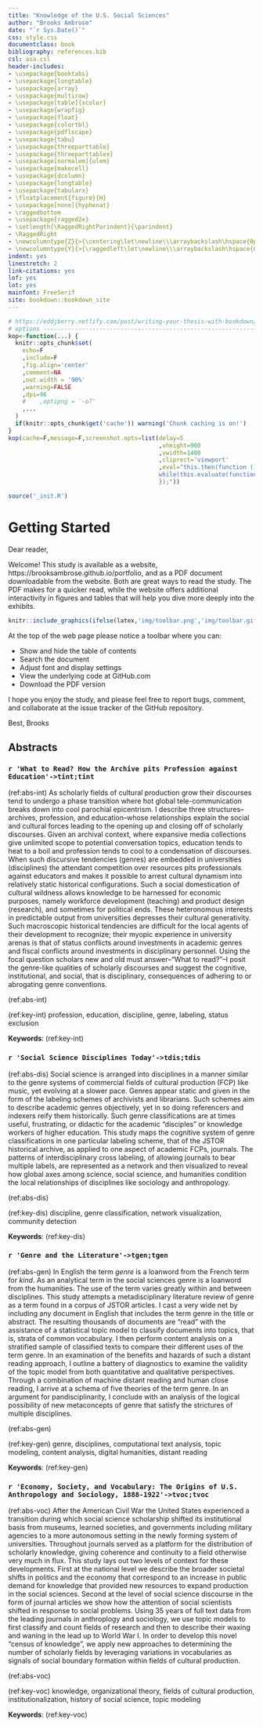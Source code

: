 ```yaml
---
title: "Knowledge of the U.S. Social Sciences"
author: "Brooks Ambrose"
date: "`r Sys.Date()`"
css: style.css
documentclass: book
bibliography: references.bib
csl: asa.csl
header-includes:
- \usepackage{booktabs}
- \usepackage{longtable}
- \usepackage{array}
- \usepackage{multirow}
- \usepackage[table]{xcolor}
- \usepackage{wrapfig}
- \usepackage{float}
- \usepackage{colortbl}
- \usepackage{pdflscape}
- \usepackage{tabu}
- \usepackage{threeparttable}
- \usepackage{threeparttablex}
- \usepackage[normalem]{ulem}
- \usepackage{makecell}
- \usepackage{dcolumn}
- \usepackage{longtable}
- \usepackage{tabularx}
- \floatplacement{figure}{H}
- \usepackage[none]{hyphenat}
- \raggedbottom
- \usepackage{ragged2e}
- \setlength{\RaggedRightParindent}{\parindent}
- \RaggedRight
- \newcolumntype{Z}{>{\centering\let\newline\\\arraybackslash\hspace{0pt}}X}
- \newcolumntype{Y}{>{\raggedleft\let\newline\\\arraybackslash\hspace{0pt}}X}
indent: yes
linestretch: 2
link-citations: yes
lof: yes
lot: yes
mainfont: FreeSerif
site: bookdown::bookdown_site
---
```


```r
# https://eddjberry.netlify.com/post/writing-your-thesis-with-bookdown/
# options ----------------------------------------------------------------
kop<-function(...) {
  knitr::opts_chunk$set(
    echo=F
    ,include=F
    ,fig.align='center'
    ,comment=NA
    ,out.width = '90%'
    ,warning=FALSE
    ,dpi=96
    #    ,optipng = '-o7'
    ,...
  )
  if(knitr::opts_chunk$get('cache')) warning('Chunk caching is on!')
}
kop(cache=F,message=F,screenshot.opts=list(delay=5
                                           ,vheight=900
                                           ,vwidth=1400
                                           ,cliprect='viewport'
                                           ,eval="this.then(function () {
                                           while(this.evaluate(function () { return document.readyState != 'complete' && document.readyState != 'interactive'; })) {}
                                           });"))
```

```r
source('_init.R')
```

# Getting Started {-}

Dear reader,

Welcome! This study is available as a website, https://brooksambrose.github.io/portfolio, and as a PDF document downloadable from the website. Both are great ways to read the study. The PDF makes for a quicker read, while the website offers additional interactivity in figures and tables that will help you dive more deeply into the exhibits.

```r
knitr::include_graphics(ifelse(latex,'img/toolbar.png','img/toolbar.gif'))
```

At the top of the web page please notice a toolbar where you can:

  * Show and hide the table of contents
* Search the document
* Adjust font and display settings
* View the underlying code at GitHub.com
* Download the PDF version

I hope you enjoy the study, and please feel free to report bugs, comment, and collaborate at the issue tracker of the GitHub repository.

Best,
Brooks

## Abstracts

### `r 'What to Read? How the Archive pits Profession against Education'->tint;tint`

(ref:abs-int) As scholarly fields of cultural production grow their discourses tend to undergo a phase transition where hot global tele-communication breaks down into cool parochial epicentrism. I describe three structures--archives, profession, and education--whose relationships explain the social and cultural forces leading to the opening up and closing off of scholarly discourses. Given an archival context, where expansive media collections give unlimited scope to potential conversation topics, education tends to heat to a boil and profession tends to cool to a condensation of discourses. When such discursive tendencies (genres) are embedded in universities (disciplines) the attendant competition over resources pits professionals against educators and makes it possible to arrest cultural dynamism into relatively static historical configurations. Such a social domestication of cultural wildness allows knowledge to be harnessed for economic purposes, namely workforce development (teaching) and product design (research), and sometimes for political ends. These heteronomous interests in predictable output from universities depresses their cultural generativity. Such macroscopic historical tendencies are difficult for the local agents of their development to recognize; their myopic experience in university arenas is that of status conflicts around investments in academic genres and fiscal conflicts around investments in disciplinary personnel. Using the focal question scholars new and old must answer--"What to read?"--I posit the genre-like qualities of scholarly discourses and suggest the cognitive, institutional, and social, that is disciplinary, consequences of adhering to or abrogating genre conventions.

(ref:abs-int)

(ref:key-int) profession, education, discipline, genre, labeling, status exclusion

**Keywords**: (ref:key-int)

### `r 'Social Science Disciplines Today'->tdis;tdis`

(ref:abs-dis) Social science is arranged into disciplines in a manner similar to the genre systems of commercial fields of cultural production (FCP) like music, yet evolving at a slower pace. Genres appear static and given in the form of the labeling schemes of archivists and librarians. Such schemes aim to describe academic genres objectively, yet in so doing referencers and indexers reify them historically. Such genre classifications are at times useful, frustrating, or didactic for the academic "disciples" or knowledge workers of higher education. This study maps the cognitive system of genre classifications in one particular labeling scheme, that of the JSTOR historical archive, as applied to one aspect of academic FCPs, journals. The patterns of interdisciplinary cross labeling, of allowing journals to bear multiple labels, are represented as a network and then visualized to reveal how global axes among science, social science, and humanities condition the local relationships of disciplines like sociology and anthropology.

(ref:abs-dis)

(ref:key-dis) discipline, genre classification, network visualization, community detection

**Keywords**: (ref:key-dis)

### `r 'Genre and the Literature'->tgen;tgen`

(ref:abs-gen) In English the term *genre* is a loanword from the French term for *kind*. As an analytical term in the social sciences genre is a loanword from the humanities. The use of the term varies greatly within and between disciplines. This study attempts a metadisciplinary literature review of genre as a term found in a corpus of JSTOR articles. I cast a very wide net by including any document in English that includes the term genre in the title or abstract. The resulting thousands of documents are "read" with the assistance of a statistical topic model to classify documents into topics, that is, strata of common vocabulary. I then perform content analysis on a stratified sample of classified texts to compare their different uses of the term genre. In an examination of the benefits and hazards of such a distant reading approach, I outline a battery of diagnostics to examine the validity of the topic model from both quantitative and qualitative perspectives. Through a combination of machine distant reading and human close reading, I arrive at a schema of five theories of the term genre. In an argument for pandisciplinarity, I conclude with an analysis of the logical possibility of new metaconcepts of genre that satisfy the strictures of multiple disciplines.

(ref:abs-gen)

(ref:key-gen) genre, disciplines, computational text analysis, topic modeling, content analysis, digital humanities, distant reading

**Keywords**: (ref:key-gen)

### `r 'Economy, Society, and Vocabulary: The Origins of U.S. Anthropology and Sociology, 1888-1922'->tvoc;tvoc`

(ref:abs-voc) After the American Civil War the United States experienced a transition during which social science scholarship shifted its institutional basis from museums, learned societies, and governments including military agencies to a more autonomous setting in the newly forming system of universities. Throughout journals served as a platform for the distribution of scholarly knowledge, giving coherence and continuity to a field otherwise very much in flux. This study lays out two levels of context for these developments. First at the national level we describe the broader societal shifts in politics and the economy that correspond to an increase in public demand for knowledge that provided new resources to expand production in the social sciences. Second at the level of social science discourse in the form of journal articles we show how the attention of social scientists shifted in response to social problems. Using 35 years of full text data from the leading journals in anthroplogy and sociology, we use topic models to first classify and count fields of research and then to describe their waxing and waning in the lead up to World War I. In order to develop this novel "census of knowledge", we apply new approaches to determining the number of scholarly fields by leveraging variations in vocabularies as signals of social boundary formation within fields of cultural production.

(ref:abs-voc)

(ref:key-voc) knowledge, organizational theory, fields of cultural production, institutionalization, history of social science, topic modeling

**Keywords**: (ref:key-voc)

<!--
### `r 'The Social Science Citation Landscape, 1900-1940'->tcit;tcit`

(ref:abs-cit) Knowledge mapping of academic journals promotes the conservation of intellectual history and stimulates discovery of underexplored intellectual opportunities. Treated as a large network community detection problem, I demonstrate how to apply the clique percolation method to map two kinds of recorded knowledge: citations and full text. The features of generated maps are explained, and interpretive methods including visualization are presented. We use American social science scholarship in the first third of the 20th century prior to U.S. entry into World War II as a case, and describe how the intellectual landscape of four separate social science disciplines developed.

(ref:abs-cit)

(ref:key-cit) citations, k-clique communities, community detection, landscape

**Keywords**: (ref:key-cit)

`r tten<-'The Development of Intensive Referencing'`

### `r tten` {-}

(ref:abs-ten) Early in the history of the U.S. social sciences, scholars tended to extend the space of references into new territories. After a transition point in the 1920s, they shifted toward an intensive pattern of citation where scholars routinely retraced well-trodden steps in the citation space. The transition coincides with the development of professional labor markets in the social sciences.

(ref:abs-ten)

(ref:key-ten) poisson, permutation test, historical development, citation, bibliometry, history of social science

**Keywords**: (ref:key-ten)
-->
